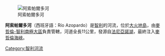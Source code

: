 [[Image:RIO_AZOPARDO_-TIERRA_DEL_FUEGO-CHILE.JPG|阿索帕爾多河]]

'''阿索帕爾多河'''（西班牙語：Río Azopardo）是[[智利|智利]]的河流，位於[[大火地島|大火地島]]，由[[麥哲倫-智利南極大區|麥哲倫-智利南極大區]]負責管轄，河道全長11公里，發源自[[法尼亞諾湖|法尼亞諾湖]]，最終注入[[麥哲倫海峽|麥哲倫海峽]]。

{{Chile-geo-stub}}
[[Category:智利河流|Category:智利河流]]